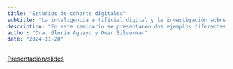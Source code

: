 ```yaml
---
title: "Estudios de cohorte digitales"
subtitle: "La inteligencia artificial digital y la investigación sobre la diabetes. Estudio de cohorte de la Región Central de Dinamarca"
description: "En este seminario se presentaron dos ejemplos diferentes de estudios de cohorte digitales y se enfocó la discusión en las oportunidades de establecer cohortes digitales en la LATAM" 
author: "Dra. Gloria Aguayo y Omar Silverman"
date: "2024-11-20"
---
```


[Presentación/slides](2024-11-20.pdf)
